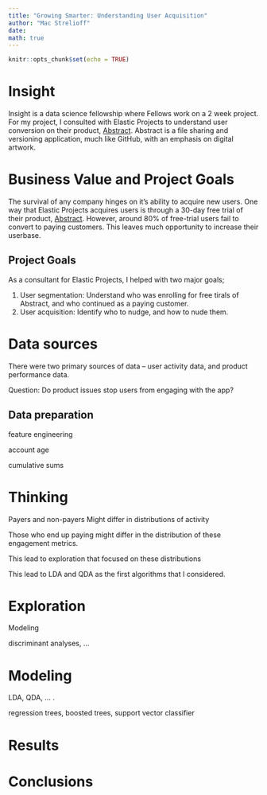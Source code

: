 ```yaml
---
title: "Growing Smarter: Understanding User Acquisition"
author: "Mac Strelioff"
date: 
math: true
---
```


```r
knitr::opts_chunk$set(echo = TRUE)
```

# Insight

Insight is a data science fellowship where Fellows work on a 2 week project. For my project, I consulted with Elastic Projects to understand user conversion on their product, [Abstract](https://www.abstract.com/). Abstract is a file sharing and versioning application, much like GitHub, with an emphasis on digital artwork.

<!--- borrow information from Abstract's website --->

# Business Value and Project Goals

The survival of any company hinges on it's ability to acquire new users. One way that Elastic Projects acquires users is through a 30-day free trial of their product, [Abstract](https://www.abstract.com/). However, around 80\% of free-trial users fail to convert to paying customers. This leaves much opportunity to increase their userbase.

## Project Goals

As a consultant for Elastic Projects, I helped with two major goals;

1. User segmentation: Understand who was enrolling for free tirals of Abstract, and who continued as a paying customer.
2. User acquisition: Identify who to nudge, and how to nude them.

<!--- 
My work presented here helped Elastic Projects to identify ways to increase the proportion of users that subscribe for paid service by uncovering usage behavior most indicative of a propensity to convert. 
--->

# Data sources
<!---(exclude clearbit)--->

There were two primary sources of data -- user activity data, and product performance data. 

Question: Do product issues stop users from engaging with the app?

## Data preparation

feature engineering

account age

cumulative sums

# Thinking

Payers and non-payers Might differ in distributions of activity

Those who end up paying might differ in the distribution of these engagement metrics.

This lead to exploration that focused on these distributions

This lead to LDA and QDA as the first algorithms that I considered.

# Exploration

Modeling 

discriminant analyses, ... 

# Modeling

LDA, QDA, ... .

regression trees, boosted trees, support vector classifier

# Results



# Conclusions







